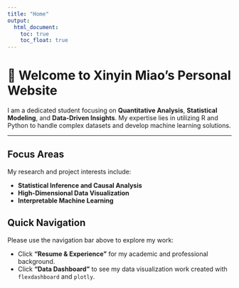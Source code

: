 ```yaml
---
title: "Home"
output: 
  html_document:
    toc: true
    toc_float: true
---
```


# 👋 Welcome to Xinyin Miao's Personal Website

I am a dedicated student focusing on **Quantitative Analysis**, **Statistical Modeling**, and **Data-Driven Insights**. My expertise lies in utilizing R and Python to handle complex datasets and develop machine learning solutions.

---

## Focus Areas

My research and project interests include:

* **Statistical Inference and Causal Analysis**
* **High-Dimensional Data Visualization**
* **Interpretable Machine Learning**

## Quick Navigation

Please use the navigation bar above to explore my work:

* Click **"Resume & Experience"** for my academic and professional background.
* Click **"Data Dashboard"** to see my data visualization work created with `flexdashboard` and `plotly`.
